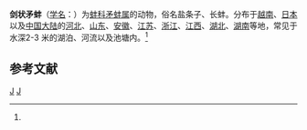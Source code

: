 {{Speciesbox
| taxon = Lanceolaria gladiola
| binomial_authority = Heude, 1877<ref name='id11270'>{{cite web| url =http://www.bioinfo.cn/db05/BjdwSpecies.php?action=view&id=11270| title =剑状矛蚌| work =《中国动物物种编目数据库》| publisher =中国科学院微生物研究所| author =中国科学院动物研究所| accessdate =2009-04-28| deadurl =yes| archiveurl =https://web.archive.org/web/20160305042216/http://www.bioinfo.cn/db05/BjdwSpecies.php?action=view&id=11270| archivedate =2016-03-05}}</ref>
}}

'''剑状矛蚌'''（[[学名|学名]]：{{lang|la|''Lanceolaria gladiola''}}）为[[蚌科|蚌科]][[矛蚌属|矛蚌属]]的动物，俗名盐条子、长蚌。分布于[[越南|越南]]、[[日本|日本]]以及[[中国大陆|中国大陆]]的[[河北|河北]]、[[山东|山东]]、[[安徽|安徽]]、[[江苏|江苏]]、[[浙江|浙江]]、[[江西|江西]]、[[湖北|湖北]]、[[湖南|湖南]]等地，常见于水深2-3 米的湖泊、河流以及池塘内。<ref name='id11270'/>

== 参考文献 ==
{{reflist}}

{{taxonbar}}
[[Category:_1877年描述的动物|J]]
[[Category:矛蚌属|J]]